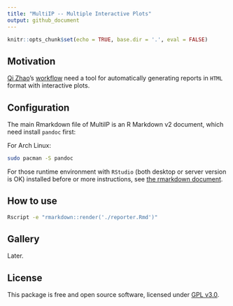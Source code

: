 ```yaml
---
title: "MultiIP -- Multiple Interactive Plots"
output: github_document
---
```


```r
knitr::opts_chunk$set(echo = TRUE, base.dir = '.', eval = FALSE)
```

## Motivation

[Qi Zhao](https://github.com/likelet)'s [workflow](git.oschina.net/likelet/workflow) need a tool for automatically generating reports in `HTML` format with interactive plots.

## Configuration

The main Rmarkdown file of MultiIP is an R Markdown v2 document, which need install `pandoc` first:

For Arch Linux:

```bash
sudo pacman -S pandoc
```

For those runtime environment with `RStudio` (both desktop or server version is OK) installed before or more instructions, see [the rmarkdown document](https://github.com/rstudio/rmarkdown/blob/master/PANDOC.md).

## How to use

```bash
Rscript -e "rmarkdown::render('./reporter.Rmd')"
```

## Gallery

Later.

## License

This package is free and open source software, licensed under [GPL v3.0](https://github.com/bioinformatist/multiIP/blob/master/LICENSE).